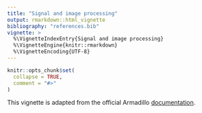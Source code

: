 ```yaml
---
title: "Signal and image processing"
output: rmarkdown::html_vignette
bibliography: "references.bib"
vignette: >
  %\VignetteIndexEntry{Signal and image processing}
  %\VignetteEngine{knitr::rmarkdown}
  %\VignetteEncoding{UTF-8}
---
```


```r
knitr::opts_chunk$set(
  collapse = TRUE,
  comment = "#>"
)
```

This vignette is adapted from the official Armadillo
[documentation](https://arma.sourceforge.net/docs.html).
